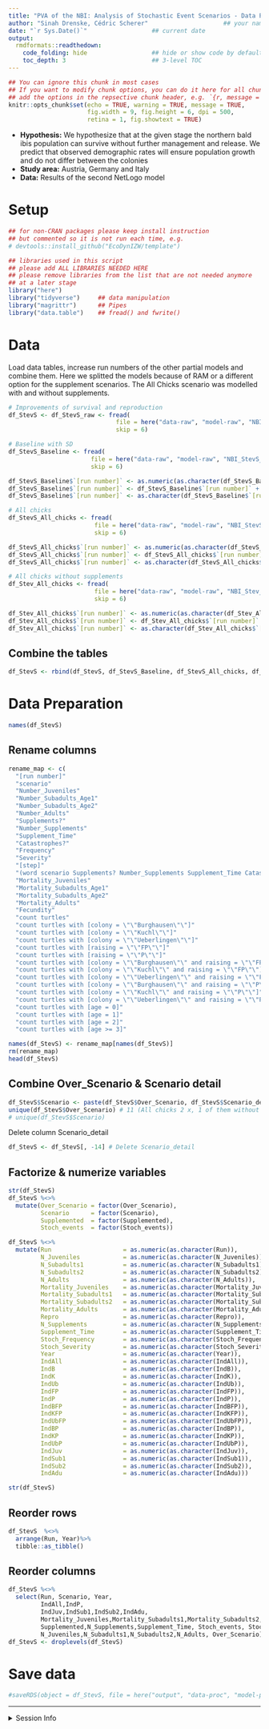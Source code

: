 ```yaml
---
title: "PVA of the NBI: Analysis of Stochastic Event Scenarios - Data Preparation" ## name of your project
author: "Sinah Drenske, Cédric Scherer"                     ## your name(s)
date: "`r Sys.Date()`"                  ## current date
output:
  rmdformats::readthedown:
    code_folding: hide                  ## hide or show code by default?
    toc_depth: 3                        ## 3-level TOC
---
```


```r
## You can ignore this chunk in most cases
## If you want to modify chunk options, you can do it here for all chunks or
## add the options in the repsective chunk header, e.g. `{r, message = FALSE}`
knitr::opts_chunk$set(echo = TRUE, warning = TRUE, message = TRUE,
                      fig.width = 9, fig.height = 6, dpi = 500, 
                      retina = 1, fig.showtext = TRUE)
```

* **Hypothesis:** We hypothesize that at the given stage the northern bald ibis population can survive without further management and release. We predict that observed demographic rates will ensure population growth and do not differ between the colonies 
* **Study area:** Austria, Germany and Italy
* **Data:** Results of the second NetLogo model


# Setup

```r
## for non-CRAN packages please keep install instruction
## but commented so it is not run each time, e.g.
# devtools::install_github("EcoDynIZW/template")

## libraries used in this script
## please add ALL LIBRARIES NEEDED HERE
## please remove libraries from the list that are not needed anymore 
## at a later stage
library("here")
library("tidyverse")     ## data manipulation
library("magrittr")      ## Pipes
library("data.table")    ## fread() and fwrite()
```


# Data
Load data tables, increase run numbers of the other partial models and combine them. Here we splitted the models because of RAM or a different option for the supplement scenarios. The All Chicks scenario was modelled with and without supplements. 
```r
# Improvements of survival and reproduction
df_StevS <- df_StevS_raw <- fread(
                              file = here("data-raw", "model-raw", "NBI_StevS_Improvements.csv"),
                              skip = 6)

# Baseline with SD 
df_StevS_Baseline <- fread(
                       file = here("data-raw", "model-raw", "NBI_StevS_Baseline_SD.csv"),
                       skip = 6)

df_StevS_Baseline$`[run number]` <- as.numeric(as.character(df_StevS_Baseline$`[run number]`))
df_StevS_Baseline$`[run number]` <- df_StevS_Baseline$`[run number]` + 70000
df_StevS_Baseline$`[run number]` <- as.character(df_StevS_Baseline$`[run number]`)

# All chicks
df_StevS_All_chicks <- fread(
                        file = here("data-raw", "model-raw", "NBI_StevS_All_chicks.csv"), 
                        skip = 6)

df_StevS_All_chicks$`[run number]` <- as.numeric(as.character(df_StevS_All_chicks$`[run number]`))
df_StevS_All_chicks$`[run number]` <- df_StevS_All_chicks$`[run number]` + 80000
df_StevS_All_chicks$`[run number]` <- as.character(df_StevS_All_chicks$`[run number]`)

# All chicks without supplements
df_Stev_All_chicks <- fread(
                        file = here("data-raw", "model-raw", "NBI_Stev_All_chicks_without_Supp.csv"), 
                        skip = 6)

df_Stev_All_chicks$`[run number]` <- as.numeric(as.character(df_Stev_All_chicks$`[run number]`))
df_Stev_All_chicks$`[run number]` <- df_Stev_All_chicks$`[run number]` + 90000
df_Stev_All_chicks$`[run number]` <- as.character(df_Stev_All_chicks$`[run number]`)
```

## Combine the tables
```r
df_StevS <- rbind(df_StevS, df_StevS_Baseline, df_StevS_All_chicks, df_Stev_All_chicks)
```

# Data Preparation
```r
names(df_StevS)
```

## Rename columns
```r
rename_map <- c(
  "[run number]"                                                                      = "Run",
  "scenario"                                                                          = "Over_Scenario",
  "Number_Juveniles"                                                                  = "N_Juveniles",
  "Number_Subadults_Age1"                                                             = "N_Subadults1",
  "Number_Subadults_Age2"                                                             = "N_Subadults2",
  "Number_Adults"                                                                     = "N_Adults",
  "Supplements?"                                                                      = "Supplemented",
  "Number_Supplements"                                                                = "N_Supplements",
  "Supplement_Time"                                                                   = "Supplement_Time",
  "Catastrophes?"                                                                     = "Stoch_events",
  "Frequency"                                                                         = "Stoch_Frequency",
  "Severity"                                                                          = "Stoch_Severity",
  "[step]"                                                                            = "Year",
  "(word scenario Supplements? Number_Supplements Supplement_Time Catastrophes? Frequency Severity)"   = "Scenario_detail",
  "Mortality_Juveniles"                                                               = "Mortality_Juveniles",
  "Mortality_Subadults_Age1"                                                          = "Mortality_Subadults1",
  "Mortality_Subadults_Age2"                                                          = "Mortality_Subadults2",
  "Mortality_Adults"                                                                  = "Mortality_Adults",
  "Fecundity"                                                                         = "Repro",
  "count turtles"                                                                     = "IndAll",
  "count turtles with [colony = \"\"Burghausen\"\"]"                                  = "IndB",
  "count turtles with [colony = \"\"Kuchl\"\"]"                                       = "IndK",
  "count turtles with [colony = \"\"Ueberlingen\"\"]"                                 = "IndUb",
  "count turtles with [raising = \"\"FP\"\"]"                                         = "IndFP",
  "count turtles with [raising = \"\"P\"\"]"                                          = "IndP",
  "count turtles with [colony = \"\"Burghausen\"\" and raising = \"\"FP\"\"]"         = "IndBFP",
  "count turtles with [colony = \"\"Kuchl\"\" and raising = \"\"FP\"\"]"              = "IndKFP",
  "count turtles with [colony = \"\"Ueberlingen\"\" and raising = \"\"FP\"\"]"        = "IndUbFP",
  "count turtles with [colony = \"\"Burghausen\"\" and raising = \"\"P\"\"]"          = "IndBP",
  "count turtles with [colony = \"\"Kuchl\"\" and raising = \"\"P\"\"]"               = "IndKP",
  "count turtles with [colony = \"\"Ueberlingen\"\" and raising = \"\"P\"\"]"         = "IndUbP",
  "count turtles with [age = 0]"                                                      = "IndJuv",
  "count turtles with [age = 1]"                                                      = "IndSub1",
  "count turtles with [age = 2]"                                                      = "IndSub2",
  "count turtles with [age >= 3]"                                                     = "IndAdu")

names(df_StevS) <- rename_map[names(df_StevS)]
rm(rename_map)
head(df_StevS)
```
## Combine Over_Scenario & Scenario detail
```r
df_StevS$Scenario <- paste(df_StevS$Over_Scenario, df_StevS$Scenario_detail, sep = "")
unique(df_StevS$Over_Scenario) # 11 (All chicks 2 x, 1 of them without supplements)
# unique(df_StevS$Scenario)
```

Delete column Scenario_detail
```r
df_StevS <- df_StevS[, -14] # Delete Scenario_detail
```

## Factorize & numerize variables
```r
str(df_StevS)
df_StevS %<>% 
  mutate(Over_Scenario = factor(Over_Scenario),
         Scenario      = factor(Scenario),
         Supplemented  = factor(Supplemented),
         Stoch_events  = factor(Stoch_events))

df_StevS %<>%
  mutate(Run                    = as.numeric(as.character(Run)),
         N_Juveniles            = as.numeric(as.character(N_Juveniles)),
         N_Subadults1           = as.numeric(as.character(N_Subadults1)),
         N_Subadults2           = as.numeric(as.character(N_Subadults2)),
         N_Adults               = as.numeric(as.character(N_Adults)),
         Mortality_Juveniles    = as.numeric(as.character(Mortality_Juveniles)),
         Mortality_Subadults1   = as.numeric(as.character(Mortality_Subadults1)),
         Mortality_Subadults2   = as.numeric(as.character(Mortality_Subadults2)),
         Mortality_Adults       = as.numeric(as.character(Mortality_Adults)),
         Repro                  = as.numeric(as.character(Repro)),
         N_Supplements          = as.numeric(as.character(N_Supplements)),
         Supplement_Time        = as.numeric(as.character(Supplement_Time)),
         Stoch_Frequency        = as.numeric(as.character(Stoch_Frequency)),
         Stoch_Severity         = as.numeric(as.character(Stoch_Severity)),
         Year                   = as.numeric(as.character(Year)),
         IndAll                 = as.numeric(as.character(IndAll)),
         IndB                   = as.numeric(as.character(IndB)),
         IndK                   = as.numeric(as.character(IndK)),
         IndUb                  = as.numeric(as.character(IndUb)),
         IndFP                  = as.numeric(as.character(IndFP)),
         IndP                   = as.numeric(as.character(IndP)),
         IndBFP                 = as.numeric(as.character(IndBFP)),
         IndKFP                 = as.numeric(as.character(IndKFP)),
         IndUbFP                = as.numeric(as.character(IndUbFP)),
         IndBP                  = as.numeric(as.character(IndBP)),
         IndKP                  = as.numeric(as.character(IndKP)),
         IndUbP                 = as.numeric(as.character(IndUbP)),
         IndJuv                 = as.numeric(as.character(IndJuv)),
         IndSub1                = as.numeric(as.character(IndSub1)),
         IndSub2                = as.numeric(as.character(IndSub2)),
         IndAdu                 = as.numeric(as.character(IndAdu)))

str(df_StevS)
```

## Reorder rows
```r
df_StevS  %<>%
  arrange(Run, Year)%>%
  tibble::as_tibble()
```

## Reorder columns
```r
df_StevS %<>% 
  select(Run, Scenario, Year, 
         IndAll,IndP,
         IndJuv,IndSub1,IndSub2,IndAdu,
         Mortality_Juveniles,Mortality_Subadults1,Mortality_Subadults2,Mortality_Adults,Repro,
         Supplemented,N_Supplements,Supplement_Time, Stoch_events, Stoch_Frequency, Stoch_Severity,
         N_Juveniles,N_Subadults1,N_Subadults2,N_Adults, Over_Scenario)
df_StevS <- droplevels(df_StevS)
```

# Save data
```r
#saveRDS(object = df_StevS, file = here("output", "data-proc", "model-proc", "df_StevS.rds"))
```


***

<details><summary>Session Info</summary>

```r
## DO NOT REMOVE!
## We store the settings of your computer and the current versions of the
## packages used to allow for reproducibility
Sys.time()
#git2r::repository() ## uncomment if you are using GitHub
sessionInfo()
```

</details>

